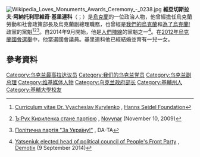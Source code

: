 [[File:Wikipedia_Loves_Monuments_Awards_Ceremony_-_0238.jpg|thumb]]
'''維亞切斯拉夫·阿納托利耶維奇·基里連科'''（{{lang-uk|В'ячеслав Анатолійович Кириленко}}；{{bd|1968年|5月18日}}）是[[烏克蘭|烏克蘭]]的一位政治人物，他曾經擔任烏克蘭勞動和社會政策部長及烏克蘭副總理職務，也曾經是[[我們的烏克蘭|我們的烏克蘭]]和[[為了烏克蘭!|為了烏克蘭!]]政黨的黨魁<ref name=CV>[http://www.hss.de/uploads/tx_ddceventsbrowser/cv_kyrylenko_01.pdf Curriculum vitae Dr. Vyacheslav Kyrylenko] {{webarchive|url=https://web.archive.org/web/20110719095216/http://www.hss.de/uploads/tx_ddceventsbrowser/cv_kyrylenko_01.pdf |date=2011-07-19 }}, [[Hanns_Seidel_Foundation|Hanns Seidel Foundation]]</ref><ref name=Novyar>{{uk icon}} [http://novynar.com.ua/politics/90221 Ъ:Рух Кириленка стане партією] {{webarchive|url=https://web.archive.org/web/20110726235559/http://novynar.com.ua/politics/90221 |date=2011-07-26 }}, [[Novynar|Novynar]] (November 10, 2009)</ref><ref name=DATA1>{{uk icon}} [http://da-ta.com.ua/mon_mainnews/873.htm Політична партія "За Україну!"] {{Wayback|url=http://da-ta.com.ua/mon_mainnews/873.htm |date=20110814060122 }}, DA-TA</ref>。自2014年9月開始，他是[[人民陣線_(烏克蘭)|人們陣線]]的黨魁之一<ref>[http://www.demotix.com/news/5721391/yatseniuk-elected-head-political-council-peoples-front-party#media-5721330 Yatseniuk elected head of political council of People's Front Party] {{webarchive|url=https://web.archive.org/web/20150102023758/http://www.demotix.com/news/5721391/yatseniuk-elected-head-political-council-peoples-front-party |date=2015-01-02 }}, [[Demotix|Demotix]] (9 September 2014)</ref>。在[[2012年烏克蘭國會選舉|2012年烏克蘭國會選舉]]中，他當選國會議員。基里連科他已經結婚並育有一兒一女。

== 參考資料 ==
{{reflist}}
[[Category:乌克兰最高拉达议员|Category:乌克兰最高拉达议员]]
[[Category:我们的乌克兰党员|Category:我们的乌克兰党员]]
[[Category:乌克兰副总理|Category:乌克兰副总理]]
[[Category:维基媒体人物|Category:维基媒体人物]]
[[Category:乌克兰政府部长|Category:乌克兰政府部长]]
[[Category:基輔州人|Category:基輔州人]]
[[Category:基輔大學校友|Category:基輔大學校友]]